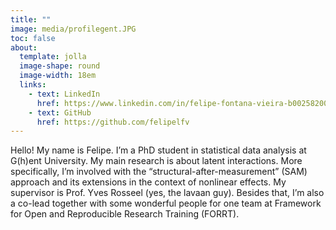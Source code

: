 ```yaml
---
title: ""
image: media/profilegent.JPG
toc: false
about: 
  template: jolla
  image-shape: round
  image-width: 18em
  links:
    - text: LinkedIn
      href: https://www.linkedin.com/in/felipe-fontana-vieira-b00258200/
    - text: GitHub
      href: https://github.com/felipelfv
---
```

        
Hello! My name is Felipe. I’m a PhD student in statistical data analysis at G(h)ent University. My main research is about latent interactions. More specifically, I’m involved with the "structural-after-measurement" (SAM) approach and its extensions in the context of nonlinear effects. My supervisor is Prof. Yves Rosseel (yes, the lavaan guy). Besides that, I’m also a co-lead together with some wonderful people for one team at Framework for Open and Reproducible Research Training (FORRT).